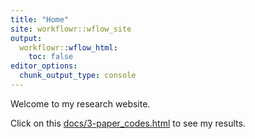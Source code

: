```yaml
---
title: "Home"
site: workflowr::wflow_site
output:
  workflowr::wflow_html:
    toc: false
editor_options:
  chunk_output_type: console
---
```


Welcome to my research website.


Click on this [docs/3-paper_codes.html](3-paper_codes.html) to see my results.
